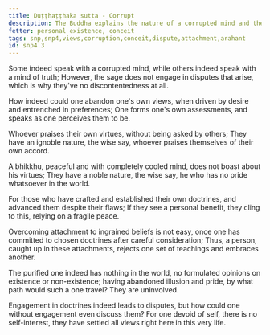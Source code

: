 ```yaml
---
title: Duṭṭhaṭṭhaka sutta - Corrupt
description: The Buddha explains the nature of a corrupted mind and the consequences of holding onto views in these verses.
fetter: personal existence, conceit
tags: snp,snp4,views,corruption,conceit,dispute,attachment,arahant
id: snp4.3
---
```


Some indeed speak with a corrupted mind,
while others indeed speak with a mind of truth;
However, the sage does not engage in disputes that arise,
which is why they've no discontentedness at all.

How indeed could one abandon one's own views,
when driven by desire and entrenched in preferences;
One forms one's own assessments,
and speaks as one perceives them to be.

Whoever praises their own virtues,
without being asked by others;
They have an ignoble nature, the wise say,
whoever praises themselves of their own accord.

A bhikkhu, peaceful and with completely cooled mind,
does not boast about his virtues;
They have a noble nature, the wise say,
he who has no pride whatsoever in the world.

For those who have crafted and established their own doctrines,
and advanced them despite their flaws;
If they see a personal benefit,
they cling to this, relying on a fragile peace.

Overcoming attachment to ingrained beliefs is not easy,
once one has committed to chosen doctrines after careful consideration;
Thus, a person, caught up in these attachments,
rejects one set of teachings and embraces another.

The purified one indeed has nothing in the world,
no formulated opinions on existence or non-existence;
having abandoned illusion and pride,
by what path would such a one travel? They are uninvolved.

Engagement in doctrines indeed leads to disputes,
but how could one without engagement even discuss them?
For one devoid of self, there is no self-interest,
they have settled all views right here in this very life.